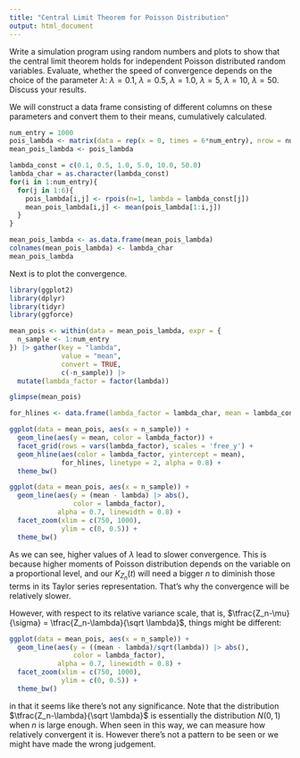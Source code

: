 ```yaml
---
title: "Central Limit Theorem for Poisson Distribution"
output: html_document
---
```


Write a simulation program using random numbers and plots to show that the central limit theorem holds for independent Poisson distributed random variables. Evaluate, whether the speed of convergence depends on the choice of the parameter $\lambda$: $\lambda = 0.1$, $\lambda = 0.5$, $\lambda = 1.0$, $\lambda = 5$, $\lambda = 10$, $\lambda = 50$. Discuss your results.

We will construct a data frame consisting of different columns on these parameters and convert them to their means, cumulatively calculated.

```r
num_entry = 1000
pois_lambda <- matrix(data = rep(x = 0, times = 6*num_entry), nrow = num_entry, ncol = 6)
mean_pois_lambda <- pois_lambda

lambda_const = c(0.1, 0.5, 1.0, 5.0, 10.0, 50.0)
lambda_char = as.character(lambda_const)
for(i in 1:num_entry){
  for(j in 1:6){
    pois_lambda[i,j] <- rpois(n=1, lambda = lambda_const[j])
    mean_pois_lambda[i,j] <- mean(pois_lambda[1:i,j])
  }
}

mean_pois_lambda <- as.data.frame(mean_pois_lambda)
colnames(mean_pois_lambda) <- lambda_char
mean_pois_lambda

```

Next is to plot the convergence.

```r
library(ggplot2)
library(dplyr)
library(tidyr)
library(ggforce)
```

```r
mean_pois <- within(data = mean_pois_lambda, expr = {
  n_sample <- 1:num_entry
}) |> gather(key = "lambda",
             value = "mean",
             convert = TRUE,
             c(-n_sample)) |>
  mutate(lambda_factor = factor(lambda))

glimpse(mean_pois)

for_hlines <- data.frame(lambda_factor = lambda_char, mean = lambda_const)

ggplot(data = mean_pois, aes(x = n_sample)) +
  geom_line(aes(y = mean, color = lambda_factor)) +
  facet_grid(rows = vars(lambda_factor), scales = 'free_y') +
  geom_hline(aes(color = lambda_factor, yintercept = mean),
             for_hlines, linetype = 2, alpha = 0.8) +
  theme_bw()

ggplot(data = mean_pois, aes(x = n_sample)) +
  geom_line(aes(y = (mean - lambda) |> abs(), 
                color = lambda_factor), 
            alpha = 0.7, linewidth = 0.8) +
  facet_zoom(xlim = c(750, 1000),
             ylim = c(0, 0.5)) +
  theme_bw()
```

As we can see, higher values of $\lambda$ lead to slower convergence. This is because higher moments of Poisson distribution depends on the variable on a proportional level, and our $K_{Z_n}(t)$ will need a bigger $n$ to diminish those terms in its Taylor series representation. That's why the convergence will be relatively slower.

However, with respect to its relative variance scale, that is, $\tfrac{Z_n-\mu}{\sigma} = \tfrac{Z_n-\lambda}{\sqrt \lambda}$, things might be different:

```r
ggplot(data = mean_pois, aes(x = n_sample)) +
  geom_line(aes(y = ((mean - lambda)/sqrt(lambda)) |> abs(), 
                color = lambda_factor), 
            alpha = 0.7, linewidth = 0.8) +
  facet_zoom(xlim = c(750, 1000),
             ylim = c(0, 0.5)) +
  theme_bw()
```

in that it seems like there's not any significance. Note that the distribution $\tfrac{Z_n-\lambda}{\sqrt \lambda}$ is essentially the distribution $N(0,1)$ when $n$ is large enough. When seen in this way, we can measure how relatively convergent it is. However there's not a pattern to be seen or we might have made the wrong judgement.
